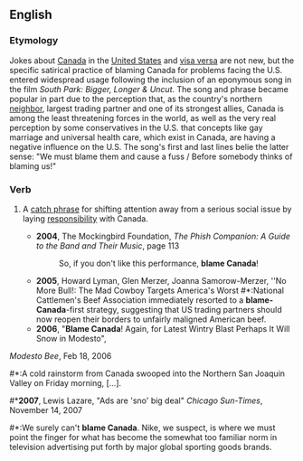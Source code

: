 {{wikipedia}}
==English==
{{rfv}}
{{rfd}}

===Etymology===
Jokes about [[Canada]] in the [[United States]] and [[visa versa]] are not new, but the specific satirical practice of blaming Canada for problems facing the U.S. entered widespread usage following the inclusion of an eponymous song in the film ''South Park: Bigger, Longer & Uncut''. The song and phrase became popular in part due to the perception that, as the country's northern [[neighbor]], largest trading partner and one of its strongest allies, Canada is among the least threatening forces in the world, as well as the very real perception by some conservatives in the U.S. that concepts like gay marriage and universal health care, which exist in Canada, are having a negative influence on the U.S. The song's first and last lines belie the latter sense: "We must blame them and cause a fuss / Before somebody thinks of blaming us!"

===Verb===
{{en-verb|inf='''to [[blame]] [[Canada]]'''|blames Canada|blaming Canada|blamed Canada}}
#{{US|idiom}} A [[catch phrase]] for shifting attention away from a serious social issue by laying [[responsibility]] with Canada.
#*'''2004''', The Mockingbird Foundation, ''The Phish Companion: A Guide to the Band and Their Music'', page 113
#*:So, if you don't like this performance, '''blame Canada'''!
#*'''2005''', Howard Lyman, Glen Merzer, Joanna Samorow-Merzer, ''No More Bull!: The Mad Cowboy Targets America's Worst #*:National Cattlemen's Beef Association immediately resorted to a '''blame-Canada'''-first strategy, suggesting that US trading partners should now reopen their borders to unfairly maligned American beef.
#*'''2006''', "'''Blame Canada'''! Again, for Latest Wintry Blast Perhaps It Will Snow in Modesto",
''Modesto Bee'', Feb 18, 2006
#*:A cold rainstorm from Canada swooped into the Northern San Joaquin Valley on Friday morning, […].
#*'''2007''', Lewis Lazare, "Ads are 'sno' big deal" ''Chicago Sun-Times'', November 14, 2007 
#*:We surely can't '''blame Canada'''. Nike, we suspect, is where we must point the finger for what has become the somewhat too familiar norm in television advertising put forth by major global sporting goods brands.
